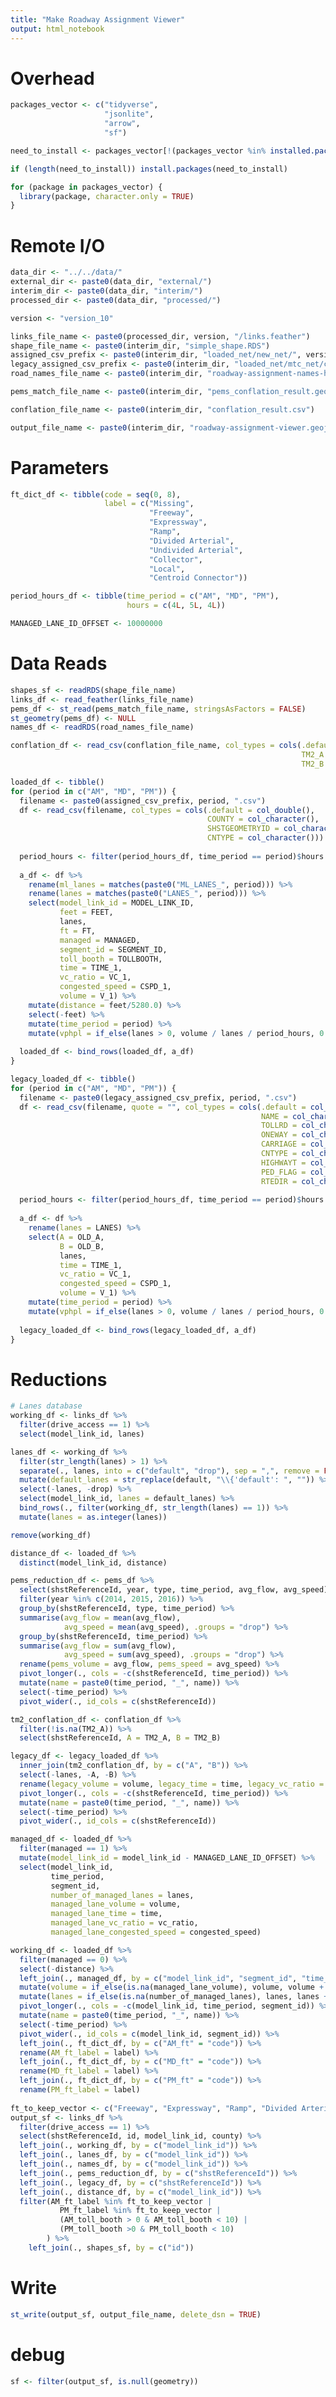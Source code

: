 ```yaml
---
title: "Make Roadway Assignment Viewer"
output: html_notebook
---
```



# Overhead
```r
packages_vector <- c("tidyverse",
                     "jsonlite",
                     "arrow",
                     "sf")

need_to_install <- packages_vector[!(packages_vector %in% installed.packages()[,"Package"])]

if (length(need_to_install)) install.packages(need_to_install)

for (package in packages_vector) {
  library(package, character.only = TRUE)
}

```

# Remote I/O
```r
data_dir <- "../../data/"
external_dir <- paste0(data_dir, "external/")
interim_dir <- paste0(data_dir, "interim/")
processed_dir <- paste0(data_dir, "processed/")

version <- "version_10"

links_file_name <- paste0(processed_dir, version, "/links.feather")
shape_file_name <- paste0(interim_dir, "simple_shape.RDS")
assigned_csv_prefix <- paste0(interim_dir, "loaded_net/new_net/", version, "/", "load")
legacy_assigned_csv_prefix <- paste0(interim_dir, "loaded_net/mtc_net/csv/", "load")
road_names_file_name <- paste0(interim_dir, "roadway-assignment-names-helper.RDS")

pems_match_file_name <- paste0(interim_dir, "pems_conflation_result.geojson")

conflation_file_name <- paste0(interim_dir, "conflation_result.csv")

output_file_name <- paste0(interim_dir, "roadway-assignment-viewer.geojson")
```

# Parameters
```r
ft_dict_df <- tibble(code = seq(0, 8),
                     label = c("Missing",
                               "Freeway",
                               "Expressway",
                               "Ramp",
                               "Divided Arterial",
                               "Undivided Arterial",
                               "Collector",
                               "Local",
                               "Centroid Connector"))

period_hours_df <- tibble(time_period = c("AM", "MD", "PM"),
                          hours = c(4L, 5L, 4L))

MANAGED_LANE_ID_OFFSET <- 10000000
```


# Data Reads
```r
shapes_sf <- readRDS(shape_file_name)
links_df <- read_feather(links_file_name)
pems_df <- st_read(pems_match_file_name, stringsAsFactors = FALSE)
st_geometry(pems_df) <- NULL
names_df <- readRDS(road_names_file_name)

conflation_df <- read_csv(conflation_file_name, col_types = cols(.default = col_character(),
                                                                 TM2_A = col_double(),
                                                                 TM2_B = col_double()))

loaded_df <- tibble()
for (period in c("AM", "MD", "PM")) {
  filename <- paste0(assigned_csv_prefix, period, ".csv")
  df <- read_csv(filename, col_types = cols(.default = col_double(),
                                            COUNTY = col_character(),
                                            SHSTGEOMETRYID = col_character(),
                                            CNTYPE = col_character()))
  
  period_hours <- filter(period_hours_df, time_period == period)$hours
  
  a_df <- df %>%
    rename(ml_lanes = matches(paste0("ML_LANES_", period))) %>%
    rename(lanes = matches(paste0("LANES_", period))) %>%
    select(model_link_id = MODEL_LINK_ID,
           feet = FEET,
           lanes,
           ft = FT,
           managed = MANAGED,
           segment_id = SEGMENT_ID,
           toll_booth = TOLLBOOTH,
           time = TIME_1,
           vc_ratio = VC_1,
           congested_speed = CSPD_1,
           volume = V_1) %>%
    mutate(distance = feet/5280.0) %>%
    select(-feet) %>%
    mutate(time_period = period) %>%
    mutate(vphpl = if_else(lanes > 0, volume / lanes / period_hours, 0.0))
  
  loaded_df <- bind_rows(loaded_df, a_df)
}

legacy_loaded_df <- tibble()
for (period in c("AM", "MD", "PM")) {
  filename <- paste0(legacy_assigned_csv_prefix, period, ".csv")
  df <- read_csv(filename, quote = "", col_types = cols(.default = col_double(),
                                                        NAME = col_character(),
                                                        TOLLRD = col_character(),
                                                        ONEWAY = col_character(),
                                                        CARRIAGE = col_character(),
                                                        CNTYPE = col_character(),
                                                        HIGHWAYT = col_character(),
                                                        PED_FLAG = col_character(),
                                                        RTEDIR = col_character()))
  
  period_hours <- filter(period_hours_df, time_period == period)$hours
  
  a_df <- df %>%
    rename(lanes = LANES) %>%
    select(A = OLD_A,
           B = OLD_B,
           lanes,
           time = TIME_1,
           vc_ratio = VC_1,
           congested_speed = CSPD_1,
           volume = V_1) %>%
    mutate(time_period = period) %>%
    mutate(vphpl = if_else(lanes > 0, volume / lanes / period_hours, 0.0))
  
  legacy_loaded_df <- bind_rows(legacy_loaded_df, a_df)
}

```

# Reductions 
```r
# Lanes database
working_df <- links_df %>%
  filter(drive_access == 1) %>%
  select(model_link_id, lanes)

lanes_df <- working_df %>%
  filter(str_length(lanes) > 1) %>%
  separate(., lanes, into = c("default", "drop"), sep = ",", remove = FALSE, extra = "drop") %>%
  mutate(default_lanes = str_replace(default, "\\{'default': ", "")) %>%
  select(-lanes, -drop) %>%
  select(model_link_id, lanes = default_lanes) %>%
  bind_rows(., filter(working_df, str_length(lanes) == 1)) %>%
  mutate(lanes = as.integer(lanes))

remove(working_df)

distance_df <- loaded_df %>%
  distinct(model_link_id, distance)

pems_reduction_df <- pems_df %>%
  select(shstReferenceId, year, type, time_period, avg_flow, avg_speed) %>%
  filter(year %in% c(2014, 2015, 2016)) %>%
  group_by(shstReferenceId, type, time_period) %>%
  summarise(avg_flow = mean(avg_flow),
            avg_speed = mean(avg_speed), .groups = "drop") %>%
  group_by(shstReferenceId, time_period) %>%
  summarise(avg_flow = sum(avg_flow),
            avg_speed = sum(avg_speed), .groups = "drop") %>%
  rename(pems_volume = avg_flow, pems_speed = avg_speed) %>%
  pivot_longer(., cols = -c(shstReferenceId, time_period)) %>%
  mutate(name = paste0(time_period, "_", name)) %>%
  select(-time_period) %>%
  pivot_wider(., id_cols = c(shstReferenceId))

tm2_conflation_df <- conflation_df %>%
  filter(!is.na(TM2_A)) %>%
  select(shstReferenceId, A = TM2_A, B = TM2_B)

legacy_df <- legacy_loaded_df %>%
  inner_join(tm2_conflation_df, by = c("A", "B")) %>%
  select(-lanes, -A, -B) %>%
  rename(legacy_volume = volume, legacy_time = time, legacy_vc_ratio = vc_ratio, legacy_congested_speed = congested_speed, legacy_vphpl = vphpl) %>%
  pivot_longer(., cols = -c(shstReferenceId, time_period)) %>%
  mutate(name = paste0(time_period, "_", name)) %>%
  select(-time_period) %>%
  pivot_wider(., id_cols = c(shstReferenceId))

managed_df <- loaded_df %>%
  filter(managed == 1) %>%
  mutate(model_link_id = model_link_id - MANAGED_LANE_ID_OFFSET) %>%
  select(model_link_id,
         time_period,
         segment_id,
         number_of_managed_lanes = lanes,
         managed_lane_volume = volume,
         managed_lane_time = time,
         managed_lane_vc_ratio = vc_ratio,
         managed_lane_congested_speed = congested_speed)

working_df <- loaded_df %>%
  filter(managed == 0) %>%
  select(-distance) %>%
  left_join(., managed_df, by = c("model_link_id", "segment_id", "time_period")) %>%
  mutate(volume = if_else(is.na(managed_lane_volume), volume, volume + managed_lane_volume)) %>%
  mutate(lanes = if_else(is.na(number_of_managed_lanes), lanes, lanes + number_of_managed_lanes)) %>%
  pivot_longer(., cols = -c(model_link_id, time_period, segment_id)) %>%
  mutate(name = paste0(time_period, "_", name)) %>%
  select(-time_period) %>%
  pivot_wider(., id_cols = c(model_link_id, segment_id)) %>%
  left_join(., ft_dict_df, by = c("AM_ft" = "code")) %>%
  rename(AM_ft_label = label) %>%
  left_join(., ft_dict_df, by = c("MD_ft" = "code")) %>%
  rename(MD_ft_label = label) %>%
  left_join(., ft_dict_df, by = c("PM_ft" = "code")) %>%
  rename(PM_ft_label = label)
  
ft_to_keep_vector <- c("Freeway", "Expressway", "Ramp", "Divided Arterial", "Undivided Arterial")
output_sf <- links_df %>%
  filter(drive_access == 1) %>%
  select(shstReferenceId, id, model_link_id, county) %>%
  left_join(., working_df, by = c("model_link_id")) %>%
  left_join(., lanes_df, by = c("model_link_id")) %>%
  left_join(., names_df, by = c("model_link_id")) %>%
  left_join(., pems_reduction_df, by = c("shstReferenceId")) %>%
  left_join(., legacy_df, by = c("shstReferenceId")) %>%
  left_join(., distance_df, by = c("model_link_id")) %>%
  filter(AM_ft_label %in% ft_to_keep_vector | 
           PM_ft_label %in% ft_to_keep_vector |
           (AM_toll_booth > 0 & AM_toll_booth < 10) |
           (PM_toll_booth >0 & PM_toll_booth < 10)
        ) %>%
    left_join(., shapes_sf, by = c("id"))

```

# Write
```r
st_write(output_sf, output_file_name, delete_dsn = TRUE)
```
 
# debug
```r
sf <- filter(output_sf, is.null(geometry))
```

 
